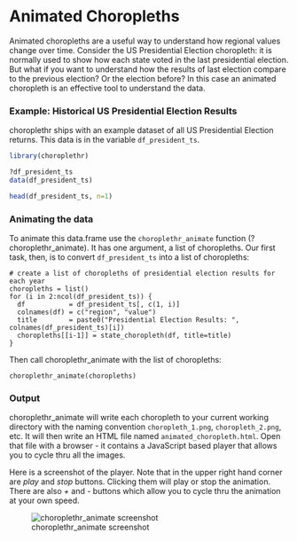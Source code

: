 <!--
%\VignetteEngine{knitr::rmarkdown}
%\VignetteIndexEntry{i) Animated Choropleths}
-->
  
Animated Choropleths
========================================================
  
  Animated choropleths are a useful way to understand how regional values change over time.  Consider the US Presidential Election choropleth: it is normally used to show how each state voted in the last presidential election.  But what if you want to understand how the results of last election compare to the previous election? Or the election before?  In this case an animated choropleth is an effective tool to understand the data.

### Example: Historical US Presidential Election Results
choroplethr ships with an example dataset of all US Presidential Election returns. This data is in the variable `df_president_ts`.

```r
library(choroplethr)

?df_president_ts
data(df_president_ts)

head(df_president_ts, n=1)
```

### Animating the data

To animate this data.frame use the `choroplethr_animate` function (?choroplethr_animate).  It has one argument, a list of choropleths.  Our first task, then, is to convert `df_president_ts` into a list of choropleths:
  
```
# create a list of choropleths of presidential election results for each year
choropleths = list()
for (i in 2:ncol(df_president_ts)) {
  df           = df_president_ts[, c(1, i)]
  colnames(df) = c("region", "value")
  title        = paste0("Presidential Election Results: ", colnames(df_president_ts)[i])
  choropleths[[i-1]] = state_choropleth(df, title=title)
}
```

Then call choroplethr_animate with the list of choropleths:
  
```
choroplethr_animate(choropleths)
```

### Output

choroplethr_animate will write each choropleth to your current working directory with the naming convention `choropleth_1.png`, `choropleth_2.png`, etc.  It will then write an HTML file named `animated_choropleth.html`.  Open that file with a browser - it contains a JavaScript based player that allows you to cycle thru all the images. 

Here is a screenshot of the player.  Note that in the upper right hand corner are _play_ and _stop_ buttons.  Clicking them will play or stop the animation.  There are also _+_ and _-_ buttons which allow you to cycle thru the animation at your own speed.

![choroplethr_animate screenshot](https://raw.githubusercontent.com/trulia/choroplethr/10e5e8447c24ef4ca8494eaa35ece8585e091993/wiki-images/animation-screenshot.png)